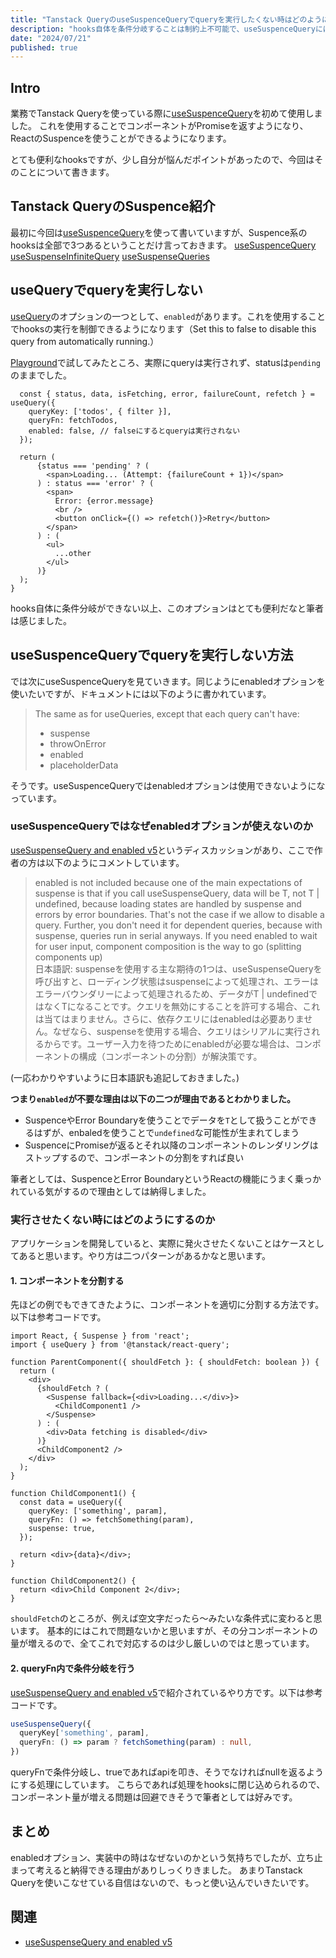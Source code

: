 ```yaml
---
title: "Tanstack QueryのuseSuspenceQueryでqueryを実行したくない時はどのようにするか"
description: "hooks自体を条件分岐することは制約上不可能で、useSuspenceQueryにはuseQueryにはenbaledオプションもありません。そのあたりに注意しuseSuspenceQueryは使わなくてはなりません。"
date: "2024/07/21"
published: true
---
```


## Intro

業務でTanstack Queryを使っている際に[useSuspenceQuery](https://tanstack.com/query/latest/docs/framework/react/reference/useSuspenseQuery)を初めて使用しました。
これを使用することでコンポーネントがPromiseを返すようになり、ReactのSuspenceを使うことができるようになります。

とても便利なhooksですが、少し自分が悩んだポイントがあったので、今回はそのことについて書きます。

## Tanstack QueryのSuspence紹介

最初に今回は[useSuspenceQuery](https://tanstack.com/query/latest/docs/framework/react/reference/useSuspenseQuery)を使って書いていますが、Suspence系のhooksは全部で3つあるということだけ言っておきます。 [useSuspenceQuery](https://tanstack.com/query/latest/docs/framework/react/reference/useSuspenseQuery) [useSuspenseInfiniteQuery](https://tanstack.com/query/latest/docs/framework/react/reference/useSuspenseInfiniteQuery) [useSuspenseQueries](https://tanstack.com/query/latest/docs/framework/react/reference/useSuspenseQueries)

## useQueryでqueryを実行しない

[useQuery](https://tanstack.com/query/latest/docs/framework/react/reference/useQuery)のオプションの一つとして、`enabled`があります。これを使用することでhooksの実行を制御できるようになります（Set this to false to disable this query from automatically running.）

[Playground](https://tanstack.com/query/latest/docs/framework/react/examples/playground)で試してみたところ、実際にqueryは実行されず、statusは`pending`のままでした。

```tsx
  const { status, data, isFetching, error, failureCount, refetch } = useQuery({
    queryKey: ['todos', { filter }],
    queryFn: fetchTodos,
    enabled: false, // falseにするとqueryは実行されない
  });

  return (
      {status === 'pending' ? (
        <span>Loading... (Attempt: {failureCount + 1})</span>
      ) : status === 'error' ? (
        <span>
          Error: {error.message}
          <br />
          <button onClick={() => refetch()}>Retry</button>
        </span>
      ) : (
        <ul>
          ...other
        </ul>
      )}
  );
}
```

hooks自体に条件分岐ができない以上、このオプションはとても便利だなと筆者は感じました。

## useSuspenceQueryでqueryを実行しない方法

では次にuseSuspenceQueryを見ていきます。同じようにenabledオプションを使いたいですが、ドキュメントには以下のように書かれています。

> The same as for useQueries, except that each query can't have:
> - suspense
> - throwOnError
> - enabled
> - placeholderData 

そうです。useSuspenceQueryではenabledオプションは使用できないようになっています。

### useSuspenceQueryではなぜenabledオプションが使えないのか

[useSuspenseQuery and enabled v5](https://github.com/TanStack/query/discussions/6206)というディスカッションがあり、ここで作者の方は以下のようにコメントしています。

> enabled is not included because one of the main expectations of suspense is that if you call useSuspenseQuery, data will be T, not T | undefined, because loading states are handled by suspense and errors by error boundaries. That's not the case if we allow to disable a query. Further, you don't need it for dependent queries, because with suspense, queries run in serial anyways. If you need enabled to wait for user input, component composition is the way to go (splitting components up)
> <br/>
> 日本語訳: suspenseを使用する主な期待の1つは、useSuspenseQueryを呼び出すと、ローディング状態はsuspenseによって処理され、エラーはエラーバウンダリーによって処理されるため、データがT | undefinedではなくTになることです。クエリを無効にすることを許可する場合、これは当てはまりません。さらに、依存クエリにはenabledは必要ありません。なぜなら、suspenseを使用する場合、クエリはシリアルに実行されるからです。ユーザー入力を待つためにenabledが必要な場合は、コンポーネントの構成（コンポーネントの分割）が解決策です。

(一応わかりやすいように日本語訳も追記しておきました。)

**つまり`enabled`が不要な理由は以下の二つが理由であるとわかりました。**

- SuspenceやError Boundaryを使うことでデータを`T`として扱うことができるはずが、enbaledを使うことで`undefined`な可能性が生まれてしまう
- SuspenceにPromiseが返るとそれ以降のコンポーネントのレンダリングはストップするので、コンポーネントの分割をすれば良い

筆者としては、SuspenceとError BoundaryというReactの機能にうまく乗っかれている気がするので理由としては納得しました。

### 実行させたくない時にはどのようにするのか

アプリケーションを開発していると、実際に発火させたくないことはケースとしてあると思います。やり方は二つパターンがあるかなと思います。

#### 1. コンポーネントを分割する

先ほどの例でもできてきたように、コンポーネントを適切に分割する方法です。以下は参考コードです。

```tsx
import React, { Suspense } from 'react';
import { useQuery } from '@tanstack/react-query';

function ParentComponent({ shouldFetch }: { shouldFetch: boolean }) {
  return (
    <div>
      {shouldFetch ? (
        <Suspense fallback={<div>Loading...</div>}>
          <ChildComponent1 />
        </Suspense>
      ) : (
        <div>Data fetching is disabled</div>
      )}
      <ChildComponent2 />
    </div>
  );
}

function ChildComponent1() {
  const data = useQuery({
    queryKey: ['something', param],
    queryFn: () => fetchSomething(param),
    suspense: true,
  });

  return <div>{data}</div>;
}

function ChildComponent2() {
  return <div>Child Component 2</div>;
}
```

`shouldFetch`のところが、例えば空文字だったら〜みたいな条件式に変わると思います。
基本的にはこれで問題ないかと思いますが、その分コンポーネントの量が増えるので、全てこれで対応するのは少し厳しいのではと思っています。

#### 2. queryFn内で条件分岐を行う

[useSuspenseQuery and enabled v5](https://github.com/TanStack/query/discussions/6206)で紹介されているやり方です。以下は参考コードです。

```ts
useSuspenseQuery({
  queryKey['something', param],
  queryFn: () => param ? fetchSomething(param) : null,
})
```

queryFnで条件分岐し、trueであればapiを叩き、そうでなければnullを返るようにする処理にしています。
こちらであれば処理をhooksに閉じ込められるので、コンポーネント量が増える問題は回避できそうで筆者としては好みです。

## まとめ

enabledオプション、実装中の時はなぜないのかという気持ちでしたが、立ち止まって考えると納得できる理由がありしっくりきました。
あまりTanstack Queryを使いこなせている自信はないので、もっと使い込んでいきたいです。

## 関連

- [useSuspenseQuery and enabled v5](https://github.com/TanStack/query/discussions/6206) 
